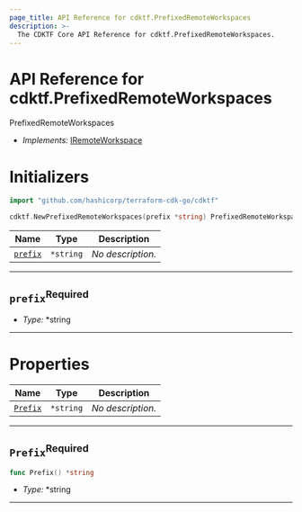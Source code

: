 ```yaml
---
page_title: API Reference for cdktf.PrefixedRemoteWorkspaces
description: >-
  The CDKTF Core API Reference for cdktf.PrefixedRemoteWorkspaces.
---
```


<!-- This file is generated through yarn generate-docs -->

# API Reference for cdktf.PrefixedRemoteWorkspaces

   PrefixedRemoteWorkspaces <a name="PrefixedRemoteWorkspaces" id="cdktf.PrefixedRemoteWorkspaces"></a>
  
  - *Implements:* <a href="#cdktf.IRemoteWorkspace">IRemoteWorkspace</a>
  
  # Initializers <a name="Initializers" id="cdktf.PrefixedRemoteWorkspaces.Initializer"></a>
  
  ```go
  import "github.com/hashicorp/terraform-cdk-go/cdktf"
  
  cdktf.NewPrefixedRemoteWorkspaces(prefix *string) PrefixedRemoteWorkspaces
  ```
  
  | **Name** | **Type** | **Description** |
  | --- | --- | --- |
  | <code><a href="#cdktf.PrefixedRemoteWorkspaces.Initializer.parameter.prefix">prefix</a></code> | <code>*string</code> | *No description.* |
  
  ---
  
  ## `prefix`<sup>Required</sup> <a name="prefix" id="cdktf.PrefixedRemoteWorkspaces.Initializer.parameter.prefix"></a>
  
  - *Type:* *string
  
  ---
  
  
  
  # Properties <a name="Properties" id="Properties"></a>
  
  | **Name** | **Type** | **Description** |
  | --- | --- | --- |
  | <code><a href="#cdktf.PrefixedRemoteWorkspaces.property.prefix">Prefix</a></code> | <code>*string</code> | *No description.* |
  
  ---
  
  ## `Prefix`<sup>Required</sup> <a name="Prefix" id="cdktf.PrefixedRemoteWorkspaces.property.prefix"></a>
  
  ```go
  func Prefix() *string
  ```
  
  - *Type:* *string
  
  ---
  
  
